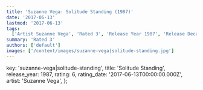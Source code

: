 ```yaml
---
title: 'Suzanne Vega: Solitude Standing (1987)'
date: '2017-06-13'
lastmod: '2017-06-13'
tags:
  ['Artist Suzanne Vega', 'Rated 3', 'Release Year 1987', 'Release Decade 1980']
summary: 'Rated 3'
authors: ['default']
images: ['/content/images/suzanne-vega|solitude-standing.jpg']
---
```


  key: 'suzanne-vega|solitude-standing',
  title: 'Solitude Standing',
  release_year: 1987,
  rating: 6,
  rating_date: '2017-06-13T00:00:00.000Z',
  artist: 'Suzanne Vega',
};

<MusicRating data={data} />
